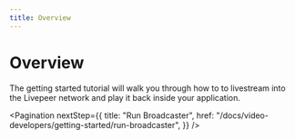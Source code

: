 ```yaml
---
title: Overview
---
```


# Overview

The getting started tutorial will walk you through how to to livestream into the
Livepeer network and play it back inside your application.

<Pagination
  nextStep={{
    title: "Run Broadcaster",
    href: "/docs/video-developers/getting-started/run-broadcaster",
  }}
/>

